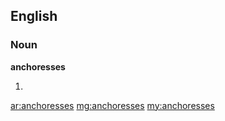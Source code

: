 ==English==

===Noun===
'''anchoresses'''

# {{plural of|[[anchoress]]}}

[[ar:anchoresses]]
[[mg:anchoresses]]
[[my:anchoresses]]